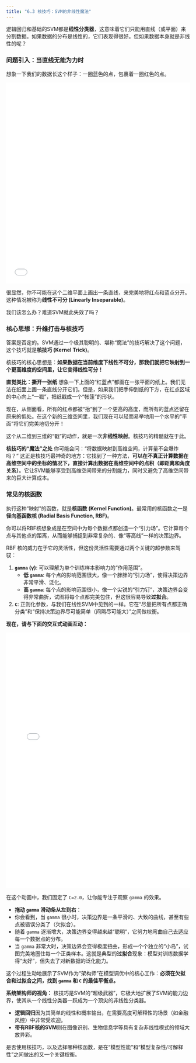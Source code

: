 ```yaml
---
title: "6.3 核技巧：SVM的非线性魔法"
---
```


逻辑回归和基础的SVM都是**线性分类器**，这意味着它们只能用直线（或平面）来分割数据。如果数据的分布是线性的，它们表现得很好。但如果数据本身就是非线性的呢？

### 问题引入：当直线无能为力时

想象一下我们的数据长这个样子：一圈蓝色的点，包裹着一圈红色的点。

<iframe src="../assets/ch06/svm_linear_ring.html" width="100%" height="550" frameborder="0"></iframe>

很显然，你不可能在这个二维平面上画出一条直线，来完美地将红点和蓝点分开。这种情况被称为**线性不可分 (Linearly Inseparable)**。

我们该怎么办？难道SVM就此失效了吗？

### 核心思想：升维打击与核技巧

答案是否定的。SVM通过一个极其聪明的、堪称“魔法”的技巧解决了这个问题，这个技巧就是**核技巧 (Kernel Trick)**。

核技巧的核心思想是：**如果数据在当前维度下线性不可分，那我们就把它映射到一个更高维度的空间里，让它变得线性可分！**

**直觉类比：撕开一张纸**
想象一下上面的“红蓝点”都画在一张平面的纸上。我们无法在纸面上画一条直线分开它们。但是，如果我们把手伸到纸的下方，在红点区域的中心向上“一戳”，把纸戳成一个“帐篷”的形状。

现在，从侧面看，所有的红点都被“抬”到了一个更高的高度，而所有的蓝点还留在原来的低处。在这个新的三维空间里，我们现在可以轻而易举地用一个水平的“平面”将它们完美地切分开！

这个从二维到三维的“戳”的动作，就是一次**非线性映射**。核技巧的精髓就在于此。

**核技巧的“魔法”之处**
你可能会问：“将数据映射到高维空间，计算量不会爆炸吗？”
这正是核技巧最神奇的地方：它找到了一种方法，**可以在不真正计算数据在高维空间中的坐标的情况下，直接计算出数据在高维空间中的点积（即距离和角度关系）**。它让SVM能够享受到高维空间带来的分割能力，同时又避免了高维空间带来的巨大计算成本。

### 常见的核函数

执行这种“映射”的函数，就是**核函数 (Kernel Function)**。最常用的核函数之一是**径向基函数核 (Radial Basis Function, RBF)**。

你可以将RBF核想象成是在空间中为每个数据点都创造一个“引力场”。它计算每个点与其他点的距离，从而能够捕捉到非常复杂的、像“等高线”一样的决策边界。

RBF 核的威力在于它的灵活性，但这份灵活性需要通过两个关键的超参数来驾驭：

1.  **`gamma` (γ)**: 可以理解为单个训练样本影响力的“作用范围”。
    -   **低 `gamma`**: 每个点的影响范围很大，像一个胖胖的“引力场”，使得决策边界非常平滑、泛化。
    -   **高 `gamma`**: 每个点的影响范围很小，像一个尖锐的“引力钉”，决策边界会变得非常曲折，试图将每个点都完美包住，但这很容易导致**过拟合**。

2.  **`C`**: 正则化参数，与我们在线性SVM中见到的一样。它在“尽量把所有点都正确分类”和“保持决策边界尽可能简单（间隔尽可能大）”之间做权衡。

**现在，请与下面的交互式动画互动：**

<iframe src="../assets/ch06/svm_rbf_interactive_gamma.html" width="100%" height="700" frameborder="0"></iframe>

在这个动画中，我们固定了 `C=2.0`，让你能专注于观察 `gamma` 的效果。

-   **拖动 `gamma` 滑动条从左到右**：
-   你会看到，当 `gamma` 很小时，决策边界是一条平滑的、大致的曲线，甚至有些点被错误分类了（欠拟合）。
-   随着 `gamma` 逐渐增大，决策边界变得越来越“聪明”，它努力地弯曲自己去适应每一个数据点的分布。
-   当 `gamma` 非常大时，决策边界会变得极度扭曲，形成一个个独立的“小岛”，试图完美地圈住每一个正类样本。这就是典型的**过拟合**现象：模型对训练数据学得“太好”，但失去了对新数据的泛化能力。

这个过程生动地展示了SVM作为“架构师”在模型调优中的核心工作：**必须在欠拟合和过拟合之间，找到 `gamma` 和 `C` 的最佳平衡点。**

**系统架构师的视角：**
核技巧是SVM的“超级武器”，它极大地扩展了SVM的能力边界，使其从一个线性分类器一跃成为一个顶尖的非线性分类器。

- **逻辑回归**因为其简单的线性和概率输出，在需要高度可解释性的场景（如金融风控）中非常受欢迎。
- **带有RBF核的SVM**则在图像识别、生物信息学等具有复杂非线性模式的领域大放异彩。

是否使用核技巧，以及选择哪种核函数，是在“模型性能”和“模型复杂性/可解释性”之间做出的又一个关键权衡。
